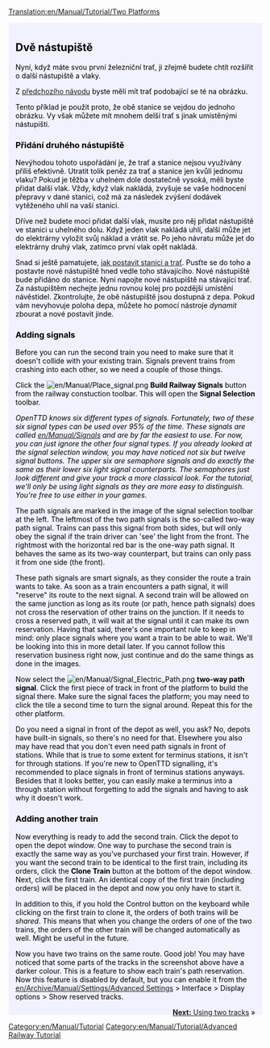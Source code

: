 [[Translation:en/Manual/Tutorial/Two Platforms]]
{{cs/Překlad|origin= en/Manual/Tutorial/Two Platforms
|from  = en
|to    = cs
|Percentage = 0
}}


{{en/Tabs|3|1
|cs/Manual/Tutorial/Dvě nástupiště|1. Dvě nástupiště
|cs/Manual/Tutorial/Dvě koleje|2. Dvě koleje
|cs/Manual/Tutorial/Základní síť|3. Základní síť
}}
<div style="padding:.5em 1em 1em 1em; border-top:none; background-color:#f1f2fe; color:#000;">
{{cs/Manual/Tutorial/Cvičení}}

== Dvě nástupiště ==
Nyní, když máte svou první železniční trať, ji zřejmě budete chtít rozšířit o další nástupiště a vlaky.

Z [[cs/Manual/Tutorial/Vlaky|předchozího návodu]] byste měli mít trať podobající se té na obrázku.
{{en/Phototable|[[File:en/Manual/Tutorial/Tutorial single track.png]]|Dvě stanice, trať a vlak}}

Tento příklad je použit proto, že obě stanice se vejdou do jednoho obrázku. Vy však můžete mít mnohem delší trať s jinak umístěnými nástupišti.

=== Přidání druhého nástupiště ===
Nevýhodou tohoto uspořádání je, že trať a stanice nejsou využívány příliš efektivně. Utratit tolik peněz za trať a stanice jen kvůli jednomu vlaku? Pokud je těžba v uhelném dole dostatečně vysoká, měli byste přidat další vlak. Vždy, když vlak nakládá, zvyšuje se vaše hodnocení přepravy v dané stanici, což má za následek zvýšení dodávek vytěženého uhlí na vaší stanici.

Dříve než budete moci přidat další vlak, musíte pro něj přidat nástupiště ve stanici u uhelného dolu. Když jeden vlak nakládá uhlí, další může jet do elektrárny vyložit svůj náklad a vrátit se. Po jeho návratu může jet do elektrárny druhý vlak, zatímco první vlak opět nakládá.

Snad si ještě pamatujete, [[cs/Manual/Tutorial/Vlaky|jak postavit stanici a trať]]. Pusťte se do toho a postavte nové nástupiště hned vedle toho stávajícího. Nové nástupiště bude přidáno do stanice. Nyní napojte nové nástupiště na stávající trať. Za nástupištěm nechejte jednu rovnou kolej pro pozdější umístění návěstidel. Zkontrolujte, že obě nástupiště jsou dostupná z depa. Pokud vám nevyhovuje poloha depa, můžete ho pomocí nástroje ''dynamit'' zbourat a nové postavit jinde.

=== Adding signals ===
Before you can run the second train you need to make sure that it doesn't collide with your existing train. Signals prevent trains from crashing into each other, so we need a couple of those things.

Click the [[File:en/Manual/Place signal.png]] '''Build Railway Signals''' button from the railway constuction toolbar. This will open the '''Signal Selection''' toolbar.

''OpenTTD knows six different types of signals. Fortunately, two of these six signal types can be used over 95% of the time. These signals are called [[en/Manual/Signals]] and are by far the easiest to use. For now, you can just ignore the other four signal types. If you already looked at the signal selection window, you may have noticed not six but twelve signal buttons. The upper six are semaphore signals and do exactly the same as their lower six light signal counterparts. The semaphores just look different and give your track a more classical look. For the tutorial, we'll only be using light signals as they are more easy to distinguish. You're free to use either in your games.''

{{en/Phototable|[[File:en/Manual/Yapp signalgui.png]]|Path signals|left}} The path signals are marked in the image of the signal selection toolbar at the left. The leftmost of the two path signals is the so-called two-way path signal. Trains can pass this signal from both sides, but will only obey the signal if the train driver can 'see' the light from the front. The rightmost with the horizontal red bar is the one-way path signal. It behaves the same as its two-way counterpart, but trains can only pass it from one side (the front).

These path signals are smart signals, as they consider the route a train wants to take. As soon as a train encounters a path signal, it will "reserve" its route to the next signal. A second train will be allowed on the same junction as long as its route (or path, hence path signals) does not cross the reservation of other trains on the junction. If it needs to cross a reserved path, it will wait at the signal until it can make its own reservation. Having that said, there's one important rule to keep in mind: only place signals where you want a train to be able to wait. We'll be looking into this in more detail later. If you cannot follow this reservation business right now, just continue and do the same things as done in the images.

Now select the [[File:en/Manual/Signal Electric Path.png]] '''two-way path signal'''. Click the first piece of track in front of the platform to build the signal there. Make sure the signal faces the platform; you may need to click the tile a second time to turn the signal around. Repeat this for the other platform.

{{en/Phototable|[[File:en/Manual/Tutorial/Tutorial two platforms.png|400px]]|The second platform equipped with path signals (click to enlarge)|none}}

Do you need a signal in front of the depot as well, you ask? No, depots have built-in signals, so there's no need for that. Elsewhere you also may have read that you don't even need path signals in front of stations. While that is true to some extent for terminus stations, it isn't for through stations. If you're new to OpenTTD signalling, it's recommended to place signals in front of terminus stations anyways. Besides that it looks better, you can easily make a terminus into a through station without forgetting to add the signals and having to ask why it doesn't work.

=== Adding another train ===
Now everything is ready to add the second train. Click the depot to open the depot window. One way to purchase the second train is exactly the same way as you've purchased your first train. However, if you want the second train to be identical to the first train, including its orders, click the '''Clone Train''' button at the bottom of the depot window. Next, click the first train. An identical copy of the first train (including orders) will be placed in the depot and now you only have to start it.

In addition to this, if you hold the Control button on the keyboard while clicking on the first train to clone it, the orders of both trains will be ''shared''. This means that when you change the orders of one of the two trains, the orders of the other train will be changed automatically as well. Might be useful in the future.

{{en/Phototable|[[File:en/Manual/Tutorial/Tutorial two trains.png|400px]]|Mine station with two platforms and path signals in action (click to enlarge)|none}}

Now you have two trains on the same route. Good job!
You may have noticed that some parts of the tracks in the screenshot above have a darker colour. This is a feature to show each train's path reservation. Now this feature is disabled by default, but you can enable it from the [[en/Archive/Manual/Settings/Advanced Settings]] > Interface > Display options > Show reserved tracks.

<span style="float: right">[[en/Manual/Tutorial/Two Tracks|'''Next:''' Using two tracks]] &raquo;</span>
</div>
[[Category:en/Manual/Tutorial]]
[[Category:en/Manual/Tutorial/Advanced Railway Tutorial]]